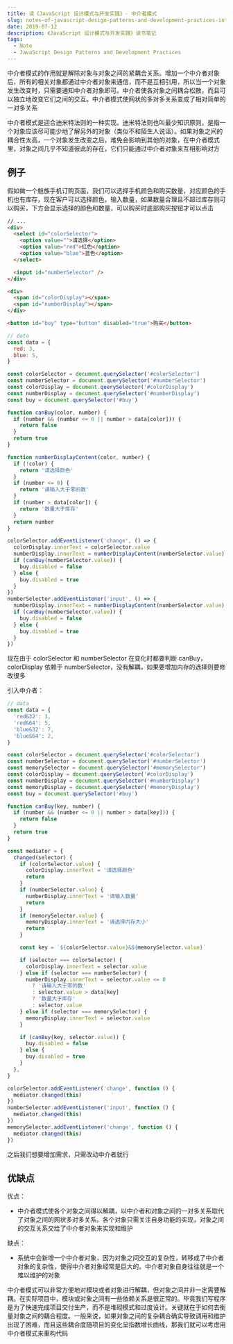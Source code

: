 ```yaml
---
title: 读《JavaScript 设计模式与开发实践》- 中介者模式
slug: notes-of-javascript-design-patterns-and-development-practices-intermediary
date: 2019-07-12
description: 《JavaScript 设计模式与开发实践》读书笔记
tags:
  - Note
  - JavaScript Design Patterns and Development Practices
---
```


中介者模式的作用就是解除对象与对象之间的紧耦合关系。增加一个中介者对象后，所有的相关对象都通过中介者对象来通信，而不是互相引用，所以当一个对象发生改变时，只需要通知中介者对象即可。中介者使各对象之间耦合松散，而且可以独立地改变它们之间的交互。中介者模式使网状的多对多关系变成了相对简单的一对多关系

中介者模式是迎合迪米特法则的一种实现。迪米特法则也叫最少知识原则，是指一个对象应该尽可能少地了解另外的对象（类似不和陌生人说话）。如果对象之间的耦合性太高，一个对象发生改变之后，难免会影响到其他的对象，在中介者模式里，对象之间几乎不知道彼此的存在，它们只能通过中介者对象来互相影响对方

## 例子

假如做一个魅族手机订购页面，我们可以选择手机颜色和购买数量，对应颜色的手机也有库存，现在客户可以选择颜色，输入数量，如果数量合理且不超过库存则可以购买，下方会显示选择的颜色和数量，可以购买时底部购买按钮才可以点击

```html
// ...
<div>
  <select id="colorSelector">
    <option value="">请选择</option>
    <option value="red">红色</option>
    <option value="blue">蓝色</option>
  </select>

  <input id="numberSelector" />
</div>

<div>
  <span id="colorDisplay"></span>
  <span id="numberDisplay"></span>
</div>

<button id="buy" type="button" disabled="true">购买</button>
```

```js
// data
const data = {
  red: 3,
  blue: 5,
}

const colorSelector = document.querySelector('#colorSelector')
const numberSelector = document.querySelector('#numberSelector')
const colorDisplay = document.querySelector('#colorDisplay')
const numberDisplay = document.querySelector('#numberDisplay')
const buy = document.querySelector('#buy')

function canBuy(color, number) {
  if (number && (number <= 0 || number > data[color])) {
    return false
  }
  return true
}

function numberDisplayContent(color, number) {
  if (!color) {
    return '请选择颜色'
  }
  if (number <= 0) {
    return '请输入大于零的数'
  }
  if (number > data[color]) {
    return '数量大于库存'
  }
  return number
}

colorSelector.addEventListener('change', () => {
  colorDisplay.innerText = colorSelector.value
  numberDisplay.innerText = numberDisplayContent(numberSelector.value)
  if (canBuy(numberSelector.value)) {
    buy.disabled = false
  } else {
    buy.disabled = true
  }
})
numberSelector.addEventListener('input', () => {
  numberDisplay.innerText = numberDisplayContent(numberSelector.value)
  if (canBuy(numberSelector.value)) {
    buy.disabled = false
  } else {
    buy.disabled = true
  }
})
```

现在由于 colorSelector 和 numberSelector 在变化时都要判断 canBuy，colorDisplay 依赖于 numberSelector，没有解耦，如果要增加内存的选择则要修改很多

引入中介者：

```js
// data
const data = {
  'red&32': 3,
  'red&64': 5,
  'blue&32': 7,
  'blue&64': 2,
}

const colorSelector = document.querySelector('#colorSelector')
const numberSelector = document.querySelector('#numberSelector')
const memorySelector = document.querySelector('#memorySelector')
const colorDisplay = document.querySelector('#colorDisplay')
const numberDisplay = document.querySelector('#numberDisplay')
const memoryDisplay = document.querySelector('#memoryDisplay')
const buy = document.querySelector('#buy')

function canBuy(key, number) {
  if (number && (number <= 0 || number > data[key])) {
    return false
  }
  return true
}

const mediator = {
  changed(selector) {
    if (colorSelector.value) {
      colorDisplay.innerText = '请选择颜色'
      return
    }
    if (numberSelector.value) {
      numberDisplay.innerText = '请输入数量'
      return
    }
    if (memorySelector.value) {
      memoryDisplay.innerText = '请选择内存大小'
      return 
    }

    const key = `${colorSelector.value}&${memorySelector.value}`

    if (selector === colorSelector) {
      colorDisplay.innerText = selector.value
    } else if (selector === numberSelector) {
      numberDisplay.innerText = selector.value <= 0
        ? '请输入大于零的数'
        : selector.value > data[key]
        ? '数量大于库存'
        : selector.value
    } else if (selector === memorySelector) {
      memoryDisplay.innerText = selector.value
    }

    if (canBuy(key, selector.value)) {
      buy.disabled = false
    } else {
      buy.disabled = true
    }
  },
}

colorSelector.addEventListener('change', function () {
  mediator.changed(this)
})
numberSelector.addEventListener('input', function () {
  mediator.changed(this)
})
memorySelector.addEventListener('change', function () {
  mediator.changed(this)
})
```

之后我们想要增加需求，只需改动中介者就行

## 优缺点

优点：

* 中介者模式使各个对象之间得以解耦，以中介者和对象之间的一对多关系取代了对象之间的网状多对多关系。各个对象只需关注自身功能的实现，对象之间的交互关系交给了中介者对象来实现和维护

缺点：

* 系统中会新增一个中介者对象，因为对象之间交互的复杂性，转移成了中介者对象的复杂性，使得中介者对象经常是巨大的。中介者对象自身往往就是一个难以维护的对象

中介者模式可以非常方便地对模块或者对象进行解耦，但对象之间并非一定需要解耦。在实际项目中，模块或对象之间有一些依赖关系是很正常的。毕竟我们写程序是为了快速完成项目交付生产，而不是堆砌模式和过度设计。关键就在于如何去衡量对象之间的耦合程度。一般来说，如果对象之间的复杂耦合确实导致调用和维护出现了困难，而且这些耦合度随项目的变化呈指数增长曲线，那我们就可以考虑用中介者模式来重构代码
